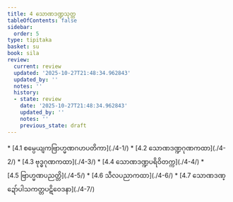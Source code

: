 ```yaml
---
title: 4 သောဏဒဏ္ဍသုတ္တ
tableOfContents: false
sidebar:
  order: 5
type: tipitaka
basket: su
book: sila
review:
  current: review
  updated: '2025-10-27T21:48:34.962843'
  updated_by: ''
  notes: ''
  history:
  - state: review
    date: '2025-10-27T21:48:34.962843'
    updated_by: ''
    notes: ''
    previous_state: draft
---
```



<ReviewStatus review={frontmatter.review} showDetails={true} />

<HypothesisAnnotation frontmatter={frontmatter} />

<DynamicBreadcrumb />



<TableOfContents book="sila" section="4">
* [4.1 စမ္ပေယျကဗြာဟ္မဏဂဟပတိကာ](./4-1/)
* [4.2 သောဏဒဏ္ဍဂုဏကထာ](./4-2/)
* [4.3 ဗုဒ္ဓဂုဏကထာ](./4-3/)
* [4.4 သောဏဒဏ္ဍပရိဝိတက္က](./4-4/)
* [4.5 ဗြာဟ္မဏပညတ္တိ](./4-5/)
* [4.6 သီလပညာကထာ](./4-6/)
* [4.7 သောဏဒဏ္ဍော်ပါသကတ္တပဋိဝေဒနာ](./4-7/)
</TableOfContents>